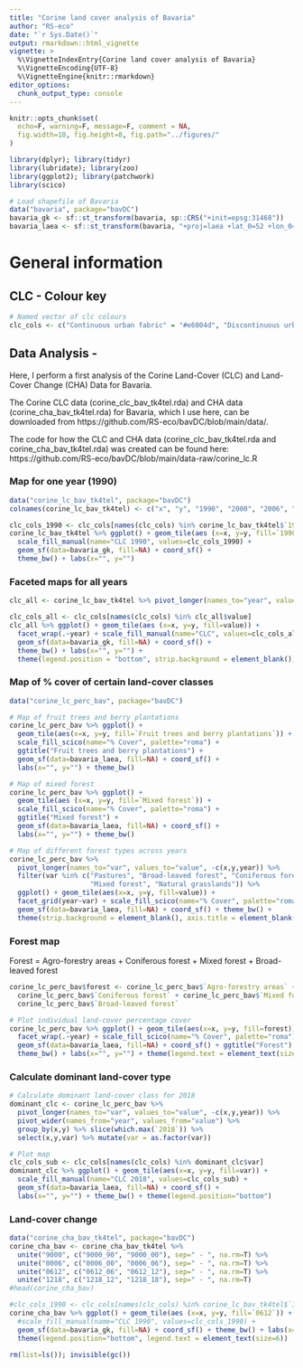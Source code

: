 ```yaml
---
title: "Corine land cover analysis of Bavaria"
author: "RS-eco"
date: "`r Sys.Date()`"
output: rmarkdown::html_vignette
vignette: >
  %\VignetteIndexEntry{Corine land cover analysis of Bavaria}
  %\VignetteEncoding{UTF-8}
  %\VignetteEngine{knitr::rmarkdown}
editor_options: 
  chunk_output_type: console
---
```


```r
knitr::opts_chunk$set(
  echo=F, warning=F, message=F, comment = NA, 
  fig.width=10, fig.height=8, fig.path="../figures/"
)
```

```r
library(dplyr); library(tidyr)
library(lubridate); library(zoo)
library(ggplot2); library(patchwork)
library(scico)
```

```r
# Load shapefile of Bavaria
data("bavaria", package="bavDC")
bavaria_gk <- sf::st_transform(bavaria, sp::CRS("+init=epsg:31468"))
bavaria_laea <- sf::st_transform(bavaria, "+proj=laea +lat_0=52 +lon_0=10 +x_0=4321000 +y_0=3210000 +ellps=GRS80 +towgs84=0,0,0,0,0,0,0 +units=m +no_defs")
```

# General information

## CLC - Colour key

```r
# Named vector of clc colours
clc_cols <- c("Continuous urban fabric" = "#e6004d", "Discontinuous urban fabric" = "#ff0000", "Industrial or commercial units" = "#cc4df2", "Road and rail networks and associated land" = "#cc0000", "Port areas" = "#e6cccc", "Airports" = "#e6cce6", "Mineral extraction sites" = "#a600cc", "Dump sites" = "#a64d00", "Construction sites" = "#ff4dff", "Green urban areas" = "#ffa6ff", "Sport and leisure facilities" = "#ffe6ff", "Non-irrigated arable land" = "#ffffa8", "Permanently irrigated land" = "#ffff00", "Rice fields" = "#e6e600", "Vineyards" = "#e68000", "Fruit trees and berry plantations" = "#f2a64d", "Olive groves" = "#e6a600", "Pastures" = "#e6e64d", "Annual crops associated with permanent crops" = "#ffe6a6", "Complex cultivation patterns" = "#ffe64d", "Land principally occupied by agriculture with \n significant areas of natural vegetation" = "#e6cc4d", "Agro-forestry areas" = "#f2cca6", "Broad-leaved forest" = "#80ff00", "Coniferous forest" = "#00a600", "Mixed forest" = "#4dff00", "Natural grasslands" = "#ccf24d", "Moors and heathland" = "#a6ff80", "Sclerophyllous vegetation" = "#a6e64d", "Transitional woodland-shrub" = "#a6f200", "Beaches - dunes - sands" = "#e6e6e6", "Bare rocks" = "#cccccc", "Sparsely vegetated areas" = "#ccffcc", "Burnt areas" = "#000000", "Glaciers and perpetual snow" = "#a6e6cc", "Inland marshes" = "#a6a6ff", "Peat bogs" = "#4d4dff", "Salt marshes" = "#ccccff", "Salines" = "#e6e6ff", "Intertidal flats" = "#a6a6e6", "Water courses" = "#00ccf2", "Water bodies" = "#80f2e6", "Coastal lagoons" = "#00ffa6", "Estuaries" = "#a6ffe6", "Sea and ocean" = "#e6f2ff", "NODATA" = "#ffffff")
```

## Data Analysis - 

Here, I perform a first analysis of the Corine Land-Cover (CLC) and Land-Cover Change (CHA) Data for Bavaria.

The Corine CLC data (corine_clc_bav_tk4tel.rda) and CHA data (corine_cha_bav_tk4tel.rda) for Bavaria, which I use here, can be downloaded from https://github.com/RS-eco/bavDC/blob/main/data/.

The code for how the CLC and CHA data (corine_clc_bav_tk4tel.rda and corine_cha_bav_tk4tel.rda) was created can be found here: https://github.com/RS-eco/bavDC/blob/main/data-raw/corine_lc.R

### Map for one year (1990)

```r
data("corine_lc_bav_tk4tel", package="bavDC")
colnames(corine_lc_bav_tk4tel) <- c("x", "y", "1990", "2000", "2006", "2012", "2018")

clc_cols_1990 <- clc_cols[names(clc_cols) %in% corine_lc_bav_tk4tel$`1990`]
corine_lc_bav_tk4tel %>% ggplot() + geom_tile(aes (x=x, y=y, fill=`1990`)) +
  scale_fill_manual(name="CLC 1990", values=clc_cols_1990) + 
  geom_sf(data=bavaria_gk, fill=NA) + coord_sf() + 
  theme_bw() + labs(x="", y="")
```

### Faceted maps for all years

```r
clc_all <- corine_lc_bav_tk4tel %>% pivot_longer(names_to="year", values_to="value", -c(x,y))

clc_cols_all <- clc_cols[names(clc_cols) %in% clc_all$value]
clc_all %>% ggplot() + geom_tile(aes (x=x, y=y, fill=value)) +
  facet_wrap(.~year) + scale_fill_manual(name="CLC", values=clc_cols_all) + 
  geom_sf(data=bavaria_gk, fill=NA) + coord_sf() + 
  theme_bw() + labs(x="", y="") + 
  theme(legend.position = "bottom", strip.background = element_blank())
```

### Map of % cover of certain land-cover classes

```r
data("corine_lc_perc_bav", package="bavDC")

# Map of fruit trees and berry plantations
corine_lc_perc_bav %>% ggplot() + 
  geom_tile(aes(x=x, y=y, fill=`Fruit trees and berry plantations`)) + 
  scale_fill_scico(name="% Cover", palette="roma") + 
  ggtitle("Fruit trees and berry plantations") + 
  geom_sf(data=bavaria_laea, fill=NA) + coord_sf() + 
  labs(x="", y="") + theme_bw()

# Map of mixed forest
corine_lc_perc_bav %>% ggplot() + 
  geom_tile(aes (x=x, y=y, fill=`Mixed forest`)) + 
  scale_fill_scico(name="% Cover", palette="roma") + 
  ggtitle("Mixed forest") + 
  geom_sf(data=bavaria_laea, fill=NA) + coord_sf() + 
  labs(x="", y="") + theme_bw()

# Map of different forest types across years
corine_lc_perc_bav %>% 
  pivot_longer(names_to="var", values_to="value", -c(x,y,year)) %>%
  filter(var %in% c("Pastures", "Broad-leaved forest", "Coniferous forest", 
                    "Mixed forest", "Natural grasslands")) %>% 
  ggplot() + geom_tile(aes(x=x, y=y, fill=value)) +
  facet_grid(year~var) + scale_fill_scico(name="% Cover", palette="roma") + 
  geom_sf(data=bavaria_laea, fill=NA) + coord_sf() + theme_bw() + 
  theme(strip.background = element_blank(), axis.title = element_blank())
```

### Forest map

Forest = Agro-forestry areas + Coniferous forest + Mixed forest + Broad-leaved forest

```r
corine_lc_perc_bav$forest <- corine_lc_perc_bav$`Agro-forestry areas` + 
  corine_lc_perc_bav$`Coniferous forest` + corine_lc_perc_bav$`Mixed forest` + 
  corine_lc_perc_bav$`Broad-leaved forest`

# Plot individual land-cover percentage cover
corine_lc_perc_bav %>% ggplot() + geom_tile(aes(x=x, y=y, fill=forest)) + 
  facet_wrap(.~year) + scale_fill_scico(name="% Cover", palette="roma") + 
  geom_sf(data=bavaria_laea, fill=NA) + coord_sf() + ggtitle("Forest") + 
  theme_bw() + labs(x="", y="") + theme(legend.text = element_text(size=10))
```

### Calculate dominant land-cover type

```r
# Calculate dominant land-cover class for 2018
dominant_clc <- corine_lc_perc_bav %>% 
  pivot_longer(names_to="var", values_to="value", -c(x,y,year)) %>%
  pivot_wider(names_from="year", values_from="value") %>%
  group_by(x,y) %>% slice(which.max(`2018`)) %>% 
  select(x,y,var) %>% mutate(var = as.factor(var))

# Plot map
clc_cols_sub <- clc_cols[names(clc_cols) %in% dominant_clc$var]
dominant_clc %>% ggplot() + geom_tile(aes(x=x, y=y, fill=var)) + 
  scale_fill_manual(name="CLC 2018", values=clc_cols_sub) + 
  geom_sf(data=bavaria_laea, fill=NA) + coord_sf() + 
  labs(x="", y="") + theme_bw() + theme(legend.position="bottom")
```

### Land-cover change

```r
data("corine_cha_bav_tk4tel", package="bavDC")
corine_cha_bav <- corine_cha_bav_tk4tel %>% 
  unite("9000", c("9000_90", "9000_00"), sep=" - ", na.rm=T) %>% 
  unite("0006", c("0006_00", "0006_06"), sep=" - ", na.rm=T) %>% 
  unite("0612", c("0612_06", "0612_12"), sep=" - ", na.rm=T) %>% 
  unite("1218", c("1218_12", "1218_18"), sep=" - ", na.rm=T)
#head(corine_cha_bav)  

#clc_cols_1990 <- clc_cols[names(clc_cols) %in% corine_lc_bav_tk4tel$`1990`]
corine_cha_bav %>% ggplot() + geom_tile(aes (x=x, y=y, fill=`0612`)) +
  #scale_fill_manual(name="CLC 1990", values=clc_cols_1990) + 
  geom_sf(data=bavaria_gk, fill=NA) + coord_sf() + theme_bw() + labs(x="", y="") + 
  theme(legend.position="bottom", legend.text = element_text(size=6))
```

```r
rm(list=ls()); invisible(gc())
```
